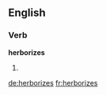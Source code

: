 ==English==

===Verb===
'''herborizes'''

# {{en-third-person singular of|herborize}}

[[de:herborizes]]
[[fr:herborizes]]